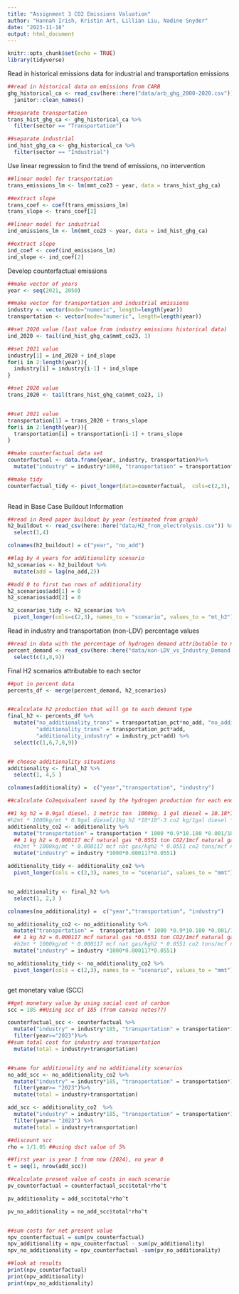 ```yaml
---
title: "Assignment 3 CO2 Emissions Valuation"
author: "Hannah Irish, Kristin Art, Lillian Liu, Nadine Snyder"
date: "2023-11-18"
output: html_document
---
```


```r
knitr::opts_chunk$set(echo = TRUE)
library(tidyverse)
```

Read in historical emissions data for industrial and transportation emissions
```r

##read in historical data on emissions from CARB
ghg_historical_ca <- read_csv(here::here("data/arb_ghg_2000-2020.csv")) %>%
  janitor::clean_names()

##separate transportation
trans_hist_ghg_ca <- ghg_historical_ca %>%
  filter(sector == "Transportation")

##separate industrial
ind_hist_ghg_ca <- ghg_historical_ca %>%
  filter(sector == "Industrial")
```

Use linear regression to find the trend of emissions, no intervention
```r

##linear model for transportation
trans_emissions_lm <- lm(mmt_co23 ~ year, data = trans_hist_ghg_ca)

##extract slope
trans_coef <- coef(trans_emissions_lm)
trans_slope <- trans_coef[2] 

##linear model for industrial
ind_emissions_lm <- lm(mmt_co23 ~ year, data = ind_hist_ghg_ca)

##extract slope
ind_coef <- coef(ind_emissions_lm)
ind_slope <- ind_coef[2] 

```

Develop counterfactual emissions
```r

##make vector of years
year <- seq(2021, 2050)

##make vector for transportation and industrial emissions
industry <- vector(mode="numeric", length=length(year))
transportation <- vector(mode="numeric", length=length(year))

##set 2020 value (last value from industry emissions historical data)
ind_2020 <- tail(ind_hist_ghg_ca$mmt_co23, 1) 

##set 2021 value 
industry[1] = ind_2020 + ind_slope
for(i in 2:length(year)){
  industry[i] = industry[i-1] + ind_slope
}

##set 2020 value
trans_2020 <- tail(trans_hist_ghg_ca$mmt_co23, 1) 


##set 2021 value
transportation[1] = trans_2020 + trans_slope
for(i in 2:length(year)){
  transportation[i] = transportation[i-1] + trans_slope
}

##make counterfactual data set
counterfactual <- data.frame(year, industry, transportation)%>%
  mutate("industry" = industry*1000, "transportation" = transportation*1000)

##make tidy
counterfactual_tidy <- pivot_longer(data=counterfactual,  cols=c(2,3), names_to= "sector", values_to = "mt_co2e") 
  

```


Read in Base Case Buildout Information
```r

##read in Reed paper buildout by year (estimated from graph)
h2_buildout <- read_csv(here::here("data/H2_from_electrolysis.csv")) %>%
  select(1,4)

colnames(h2_buildout) = c("year", "no_add")

##lag by 4 years for additionality scenario
h2_scenarios <- h2_buildout %>%
  mutate(add = lag(no_add,2))

##add 0 to first two rows of additionality
h2_scenarios$add[1] = 0
h2_scenarios$add[2] = 0

h2_scenarios_tidy <- h2_scenarios %>%
  pivot_longer(cols=c(2,3), names_to = "scenario", values_to = "mt_h2")

```

Read in industry and transportation (non-LDV) percentage values

```r

##read in data with the percentage of hydrogen demand attributable to non-LDVs and industry 
percent_demand <- read_csv(here::here("data/non-LDV_vs_Industry_Demand.csv")) %>%
  select(c(1,8,9))

```

Final H2 scenarios attributable to each sector
```r

##put in percent data
percents_df <- merge(percent_demand, h2_scenarios) 


##calculate h2 production that will go to each demand type
final_h2 <- percents_df %>%
  mutate("no_additionality_trans" = transportation_pct*no_add, "no_additionality_ind" = industry_pct*no_add,
         "additionality_trans" = transportation_pct*add,
         "additionality_industry" = industry_pct*add) %>%
  select(c(1,6,7,8,9))


## choose additionality situations
additionality <- final_h2 %>%
  select(1, 4,5 ) 

colnames(additionality) =  c("year","transportation", "industry")

##calculate Co2equivalent saved by the hydrogen production for each end use and scenario

##1 kg h2 = 0.9gal diesel. 1 metric ton  1000kg. 1 gal diesel = 10.18*10^-3 CO2 tons so
#h2mt * 1000kg/mt * 0.9gal diesel/1kg h2 *10*10^-3 co2 kg/1gal diesel * 1ton/1000kg co2
additionality_co2 <- additionality %>%
  mutate("transportation" = transportation * 1000 *0.9*10.180 *0.001/1000)%>%
  ## 1 kg h2 = 0.000117 mcf natural gas *0.0551 ton CO2/1mcf natural gas
  #h2mt * 1000kg/mt * 0.000117 mcf nat gas/kgh2 * 0.0551 co2 tons/mcf natural gas
  mutate("industry" = industry *1000*0.000117*0.0551)

additionality_tidy <- additionality_co2 %>%
  pivot_longer(cols = c(2,3), names_to = "scenario", values_to = "mmt")


no_additionality <- final_h2 %>%
  select(1, 2,3 ) 

colnames(no_additionality) =  c("year","transportation", "industry")

no_additionality_co2 <- no_additionality %>%
  mutate("transportation" =  transportation * 1000 *0.9*10.180 *0.001/1000)%>%
  ## 1 kg h2 = 0.000117 mcf natural gas *0.0551 ton CO2/1mcf natural gas
  #h2mt * 1000kg/mt * 0.000117 mcf nat gas/kgh2 * 0.0551 co2 tons/mcf natural gas
  mutate("industry" = industry *1000*0.000117*0.0551)

no_additionality_tidy <- no_additionality_co2 %>%
  pivot_longer(cols = c(2,3), names_to = "scenario", values_to = "mmt")



```


get monetary value (SCC)
```r

##get monetary value by using social cost of carbon
scc = 185 ##Using scc of 185 (from canvas notes??)

counterfactual_scc <- counterfactual %>%
  mutate("industry" = industry*185, "transportation" = transportation*185) %>%
  filter(year>="2023")%>%
##sum total cost for industry and transportation
  mutate(total = industry+transportation)


##same for additionality and no additionality scenarios
no_add_scc <- no_additionality_co2 %>%
  mutate("industry" = industry*185, "transportation" = transportation*185)%>%
  filter(year>= "2023")%>%
  mutate(total = industry+transportation)

add_scc <- additionality_co2  %>%
  mutate("industry" = industry*185, "transportation" = transportation*185) %>%
  filter(year>= "2023") %>%
  mutate(total = industry+transportation)

##discount scc
rho = 1/1.05 ##using dsct value of 5%

##first year is year 1 from now (2024), no year 0
t = seq(1, nrow(add_scc))

##calculate present value of costs in each scenario
pv_counterfactual = counterfactual_scc$total*rho^t

pv_additionality = add_scc$total*rho^t

pv_no_additionality = no_add_scc$total*rho^t


##sum costs for net present value
npv_counterfactual = sum(pv_counterfactual)
npv_additionality = npv_counterfactual - sum(pv_additionality)
npv_no_additionality = npv_counterfactual -sum(pv_no_additionality)

##look at results
print(npv_counterfactual)
print(npv_additionality)
print(npv_no_additionality)
```

